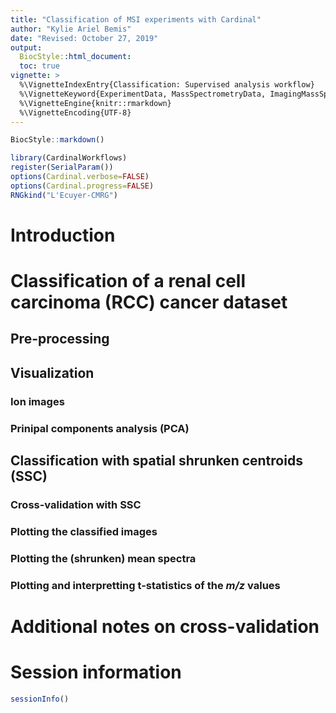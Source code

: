 ```yaml
---
title: "Classification of MSI experiments with Cardinal"
author: "Kylie Ariel Bemis"
date: "Revised: October 27, 2019"
output:
  BiocStyle::html_document:
  toc: true
vignette: >
  %\VignetteIndexEntry{Classification: Supervised analysis workflow}
  %\VignetteKeyword{ExperimentData, MassSpectrometryData, ImagingMassSpectrometry, Classification}
  %\VignetteEngine{knitr::rmarkdown}
  %\VignetteEncoding{UTF-8}
---
```

  
  ```r
BiocStyle::markdown()
```

```r
library(CardinalWorkflows)
register(SerialParam())
options(Cardinal.verbose=FALSE)
options(Cardinal.progress=FALSE)
RNGkind("L'Ecuyer-CMRG")
```

# Introduction 

# Classification of a renal cell carcinoma (RCC) cancer dataset

## Pre-processing

## Visualization

### Ion images

### Prinipal components analysis (PCA)

## Classification with spatial shrunken centroids (SSC)

### Cross-validation with SSC

### Plotting the classified images

### Plotting the (shrunken) mean spectra

### Plotting and interpretting t-statistics of the *m/z* values

# Additional notes on cross-validation


# Session information

```r
sessionInfo()
```



